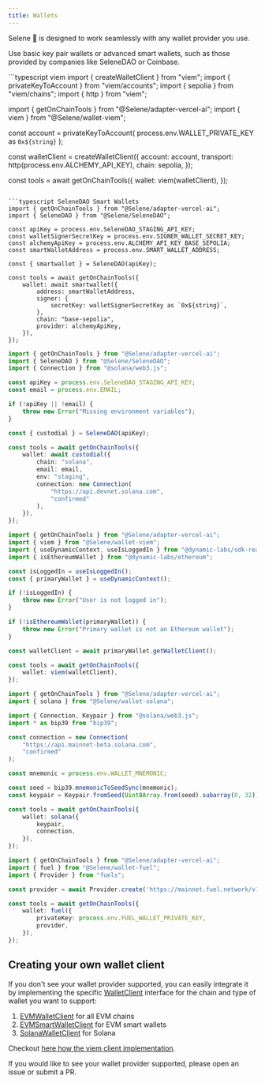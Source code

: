 ```yaml
---
title: Wallets
---
```

Selene 🐐 is designed to work seamlessly with any wallet provider you use.

Use basic key pair wallets or advanced smart wallets, such as those provided by companies like SeleneDAO or Coinbase.

<CodeGroup>
```typescript viem
import { createWalletClient } from "viem";
import { privateKeyToAccount } from "viem/accounts";
import { sepolia } from "viem/chains";
import { http } from "viem";

import { getOnChainTools } from "@Selene/adapter-vercel-ai";
import { viem } from "@Selene/wallet-viem";

const account = privateKeyToAccount(
    process.env.WALLET_PRIVATE_KEY as `0x${string}`
);

const walletClient = createWalletClient({
    account: account,
    transport: http(process.env.ALCHEMY_API_KEY),
    chain: sepolia,
});

const tools = await getOnChainTools({
    wallet: viem(walletClient),
});
```

```typescript SeleneDAO Smart Wallets
import { getOnChainTools } from "@Selene/adapter-vercel-ai";
import { SeleneDAO } from "@Selene/SeleneDAO";

const apiKey = process.env.SeleneDAO_STAGING_API_KEY;
const walletSignerSecretKey = process.env.SIGNER_WALLET_SECRET_KEY;
const alchemyApiKey = process.env.ALCHEMY_API_KEY_BASE_SEPOLIA;
const smartWalletAddress = process.env.SMART_WALLET_ADDRESS;

const { smartwallet } = SeleneDAO(apiKey);

const tools = await getOnChainTools({
    wallet: await smartwallet({
        address: smartWalletAddress,
        signer: {
            secretKey: walletSignerSecretKey as `0x${string}`,
        },
        chain: "base-sepolia",
        provider: alchemyApiKey,
    }),
});
```

```typescript SeleneDAO Custodial Wallets
import { getOnChainTools } from "@Selene/adapter-vercel-ai";
import { SeleneDAO } from "@Selene/SeleneDAO";
import { Connection } from "@solana/web3.js";

const apiKey = process.env.SeleneDAO_STAGING_API_KEY;
const email = process.env.EMAIL;

if (!apiKey || !email) {
    throw new Error("Missing environment variables");
}

const { custodial } = SeleneDAO(apiKey);

const tools = await getOnChainTools({
    wallet: await custodial({
        chain: "solana",
        email: email,
        env: "staging",
        connection: new Connection(
            "https://api.devnet.solana.com",
            "confirmed"
        ),
    }),
});

```

```typescript Dynamic
import { getOnChainTools } from "@Selene/adapter-vercel-ai";
import { viem } from "@Selene/wallet-viem";
import { useDynamicContext, useIsLoggedIn } from "@dynamic-labs/sdk-react-core";
import { isEthereumWallet } from "@dynamic-labs/ethereum";

const isLoggedIn = useIsLoggedIn();
const { primaryWallet } = useDynamicContext();

if (!isLoggedIn) {
    throw new Error("User is not logged in");
}

if (!isEthereumWallet(primaryWallet)) {
    throw new Error("Primary wallet is not an Ethereum wallet");
}

const walletClient = await primaryWallet.getWalletClient();

const tools = await getOnChainTools({
    wallet: viem(walletClient),
});
```


```typescript Solana
import { getOnChainTools } from "@Selene/adapter-vercel-ai";
import { solana } from "@Selene/wallet-solana";

import { Connection, Keypair } from "@solana/web3.js";
import * as bip39 from "bip39";

const connection = new Connection(
    "https://api.mainnet-beta.solana.com",
    "confirmed"
);

const mnemonic = process.env.WALLET_MNEMONIC;

const seed = bip39.mnemonicToSeedSync(mnemonic);
const keypair = Keypair.fromSeed(Uint8Array.from(seed).subarray(0, 32));

const tools = await getOnChainTools({
    wallet: solana({
        keypair,
        connection,
    }),
});
```

```typescript Fuel
import { getOnChainTools } from "@Selene/adapter-vercel-ai";
import { fuel } from "@Selene/wallet-fuel";
import { Provider } from "fuels";

const provider = await Provider.create('https://mainnet.fuel.network/v1/graphql');

const tools = await getOnChainTools({
    wallet: fuel({
        privateKey: process.env.FUEL_WALLET_PRIVATE_KEY,
        provider,
    }),
});
```

</CodeGroup>

## Creating your own wallet client
If you don't see your wallet provider supported, you can easily integrate it by implementing the specific [WalletClient](https://github.com/0xOyster/Selene/blob/main/typescript/packages/core/src/wallets/core.ts) interface for the chain and type of wallet you want to support:

1. [EVMWalletClient](https://github.com/0xOyster/Selene/blob/main/typescript/packages/core/src/wallets/evm.ts) for all EVM chains
2. [EVMSmartWalletClient](https://github.com/0xOyster/Selene/blob/main/typescript/packages/core/src/wallets/evm-smart-wallet.ts) for EVM smart wallets
2. [SolanaWalletClient](https://github.com/0xOyster/Selene/blob/main/typescript/packages/core/src/wallets/solana.ts) for Solana

Checkout [here how the viem client implementation](https://github.com/0xOyster/Selene/blob/main/typescript/packages/wallets/viem/src/index.ts).

If you would like to see your wallet provider supported, please open an issue or submit a PR.
